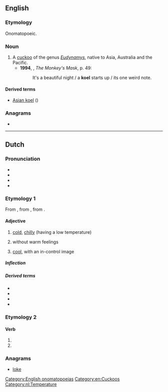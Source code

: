 {{also|köl|-köl}}
==English==
{{wikipedia}}

===Etymology===
Onomatopoeic.

===Noun===
{{en-noun}}

# A [[cuckoo]] of the genus ''[[Eudynamys]]'', native to Asia, Australia and the Pacific.
#*'''1994''', {{w|Dorothy Porter}}, ''The Monkey's Mask'', p. 49:
#*:It's a beautiful night / a '''koel''' starts up / its one weird note.

====Derived terms====
* [[Asian koel]] (''{{l|mul|Eudynamys scolopaceus}}'')

===Anagrams===
* {{anagrams|en|a=eklo|Elko|Kole|loke}}

[[Category:English onomatopoeias]]
[[Category:en:Cuckoos]]

----

==Dutch==

===Pronunciation===
* {{IPA|lang=nl|/kul/}}
* {{rhymes|ul|lang=nl}}
* {{audio|Nl-koel.ogg|Audio|lang=nl}}
* {{homophones|cool|lang=nl}}

===Etymology 1===
{{PIE root|nl|gel}}
From {{inh|nl|dum|coel}}, from {{inh|nl|odt|*kuol}}, from {{inh|nl|gem-pro|*kōlaz}}.

====Adjective====
{{nl-adj}}

# {{lb|nl|literally}} [[cold]], [[chilly]] (having a low temperature)
# {{lb|nl|figuratively}} without warm feelings
# {{lb|nl|figuratively}} [[cool]], with an in-control image

=====Inflection=====
{{nl-decl-adj}}

=====Derived terms=====
* {{l|nl|koelen}}
* {{l|nl|koelte}}
* {{l|nl|koeltjes}}
* {{l|nl|koele kikker}}

===Etymology 2===
{{nonlemma}}

====Verb====
{{nl-verb-form}}

# {{nl-verb form of|p=1|n=sg|t=pres|m=ind|koelen}}
# {{nl-verb form of|m=imp|koelen}}

===Anagrams===
* [[loke#Dutch|loke]]

[[Category:nl:Temperature]]
